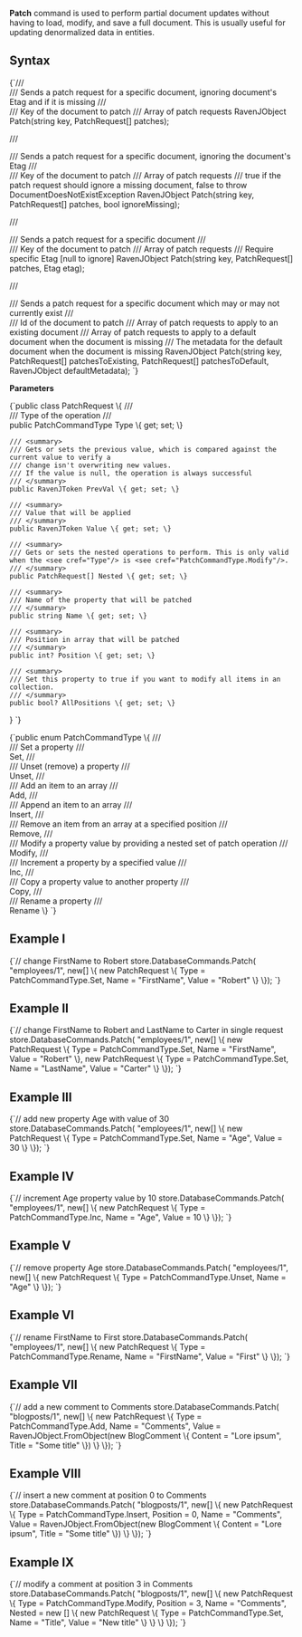 
**Patch** command is used to perform partial document updates without having to load, modify, and save a full document. This is usually useful for updating denormalized data in entities.

## Syntax

<TabItem value="patch_1" label="patch_1">
<CodeBlock language="csharp">
{`/// <summary>
/// Sends a patch request for a specific document, ignoring document's Etag and if it is missing
/// </summary>
/// <param name="key">Key of the document to patch</param>
/// <param name="patches">Array of patch requests</param>
RavenJObject Patch(string key, PatchRequest[] patches);

/// <summary>
/// Sends a patch request for a specific document, ignoring the document's Etag
/// </summary>
/// <param name="key">Key of the document to patch</param>
/// <param name="patches">Array of patch requests</param>
/// <param name="ignoreMissing">true if the patch request should ignore a missing document, false to throw DocumentDoesNotExistException</param>
RavenJObject Patch(string key, PatchRequest[] patches, bool ignoreMissing);

/// <summary>
/// Sends a patch request for a specific document
/// </summary>
/// <param name="key">Key of the document to patch</param>
/// <param name="patches">Array of patch requests</param>
/// <param name="etag">Require specific Etag [null to ignore]</param>
RavenJObject Patch(string key, PatchRequest[] patches, Etag etag);

/// <summary>
/// Sends a patch request for a specific document which may or may not currently exist
/// </summary>
/// <param name="key">Id of the document to patch</param>
/// <param name="patchesToExisting">Array of patch requests to apply to an existing document</param>
/// <param name="patchesToDefault">Array of patch requests to apply to a default document when the document is missing</param>
/// <param name="defaultMetadata">The metadata for the default document when the document is missing</param>
RavenJObject Patch(string key, PatchRequest[] patchesToExisting, PatchRequest[] patchesToDefault, RavenJObject defaultMetadata);
`}
</CodeBlock>
</TabItem>

**Parameters**

<TabItem value="patchrequest" label="patchrequest">
<CodeBlock language="csharp">
{`public class PatchRequest
\{
	/// <summary>
	/// Type of the operation
	/// </summary>
	public PatchCommandType Type \{ get; set; \}

	/// <summary>
	/// Gets or sets the previous value, which is compared against the current value to verify a
	/// change isn't overwriting new values.
	/// If the value is null, the operation is always successful
	/// </summary>
	public RavenJToken PrevVal \{ get; set; \}

	/// <summary>
	/// Value that will be applied
	/// </summary>
	public RavenJToken Value \{ get; set; \}

	/// <summary>
	/// Gets or sets the nested operations to perform. This is only valid when the <see cref="Type"/> is <see cref="PatchCommandType.Modify"/>.
	/// </summary>
	public PatchRequest[] Nested \{ get; set; \}

	/// <summary>
	/// Name of the property that will be patched
	/// </summary>
	public string Name \{ get; set; \}

	/// <summary>
	/// Position in array that will be patched
	/// </summary>
	public int? Position \{ get; set; \}

	/// <summary>
	/// Set this property to true if you want to modify all items in an collection.
	/// </summary>
	public bool? AllPositions \{ get; set; \}
\}
`}
</CodeBlock>
</TabItem>

<TabItem value="patchcommandtype" label="patchcommandtype">
<CodeBlock language="csharp">
{`public enum PatchCommandType
\{
	/// <summary>
	/// Set a property
	/// </summary>
	Set,
	/// <summary>
	/// Unset (remove) a property
	/// </summary>
	Unset,
	/// <summary>
	/// Add an item to an array
	/// </summary>
	Add,
	/// <summary>
	/// Append an item to an array
	/// </summary>
	Insert,
	/// <summary>
	/// Remove an item from an array at a specified position
	/// </summary>
	Remove,
	/// <summary>
	/// Modify a property value by providing a nested set of patch operation
	/// </summary>
	Modify,
	/// <summary>
	/// Increment a property by a specified value
	/// </summary>
	Inc,
	/// <summary>
	/// Copy a property value to another property
	/// </summary>
	Copy,
	/// <summary>
	/// Rename a property
	/// </summary>
	Rename
\}
`}
</CodeBlock>
</TabItem>

## Example I

<TabItem value="patch_2" label="patch_2">
<CodeBlock language="csharp">
{`// change FirstName to Robert
store.DatabaseCommands.Patch(
	"employees/1",
	new[]
		\{
			new PatchRequest
				\{
					Type = PatchCommandType.Set, 
					Name = "FirstName", 
					Value = "Robert"
				\}
		\});
`}
</CodeBlock>
</TabItem>

## Example II

<TabItem value="patch_1_0" label="patch_1_0">
<CodeBlock language="csharp">
{`// change FirstName to Robert and LastName to Carter in single request
store.DatabaseCommands.Patch(
	"employees/1",
	new[]
		\{
			new PatchRequest
				\{
					Type = PatchCommandType.Set, 
					Name = "FirstName", 
					Value = "Robert"
				\},
			new PatchRequest
				\{
					Type = PatchCommandType.Set, 
					Name = "LastName", 
					Value = "Carter"
				\}
		\});
`}
</CodeBlock>
</TabItem>

## Example III

<TabItem value="patch_3" label="patch_3">
<CodeBlock language="csharp">
{`// add new property Age with value of 30
store.DatabaseCommands.Patch(
	"employees/1",
	new[]
		\{
			new PatchRequest
				\{
					Type = PatchCommandType.Set, 
					Name = "Age", 
					Value = 30
				\}
		\});
`}
</CodeBlock>
</TabItem>

## Example IV

<TabItem value="patch_4" label="patch_4">
<CodeBlock language="csharp">
{`// increment Age property value by 10
store.DatabaseCommands.Patch(
	"employees/1",
	new[]
		\{
			new PatchRequest
				\{
					Type = PatchCommandType.Inc, 
					Name = "Age", 
					Value = 10
				\}
		\});
`}
</CodeBlock>
</TabItem>

## Example V

<TabItem value="patch_5" label="patch_5">
<CodeBlock language="csharp">
{`// remove property Age
store.DatabaseCommands.Patch(
	"employees/1",
	new[]
		\{
			new PatchRequest
				\{
					Type = PatchCommandType.Unset, 
					Name = "Age"
				\}
		\});
`}
</CodeBlock>
</TabItem>

## Example VI

<TabItem value="patch_6" label="patch_6">
<CodeBlock language="csharp">
{`// rename FirstName to First
store.DatabaseCommands.Patch(
	"employees/1",
	new[]
		\{
			new PatchRequest
				\{
					Type = PatchCommandType.Rename, 
					Name = "FirstName",
					Value = "First"
				\}
		\});
`}
</CodeBlock>
</TabItem>

## Example VII

<TabItem value="patch_7" label="patch_7">
<CodeBlock language="csharp">
{`// add a new comment to Comments
store.DatabaseCommands.Patch(
	"blogposts/1",
	new[]
		\{
			new PatchRequest
				\{
					Type = PatchCommandType.Add, 
					Name = "Comments",
					Value = RavenJObject.FromObject(new BlogComment
						                                \{
															Content = "Lore ipsum",
															Title = "Some title"
						                                \})
				\}
		\});
`}
</CodeBlock>
</TabItem>

## Example VIII

<TabItem value="patch_8" label="patch_8">
<CodeBlock language="csharp">
{`// insert a new comment at position 0 to Comments
store.DatabaseCommands.Patch(
	"blogposts/1",
	new[]
		\{
			new PatchRequest
				\{
					Type = PatchCommandType.Insert, 
					Position = 0,
					Name = "Comments",
					Value = RavenJObject.FromObject(new BlogComment
						                                \{
							                                Content = "Lore ipsum",
															Title = "Some title"
						                                \})
				\}
		\});
`}
</CodeBlock>
</TabItem>

## Example IX

<TabItem value="patch_9" label="patch_9">
<CodeBlock language="csharp">
{`// modify a comment at position 3 in Comments
store.DatabaseCommands.Patch(
	"blogposts/1",
	new[]
		\{
			new PatchRequest
				\{
					Type = PatchCommandType.Modify, 
					Position = 3,
					Name = "Comments",
					Nested = new []
						         \{
							         new PatchRequest
								         \{
									         Type = PatchCommandType.Set,
											 Name = "Title",
											 Value = "New title"
								         \}
						         \}
				\}
		\});
`}
</CodeBlock>
</TabItem>


